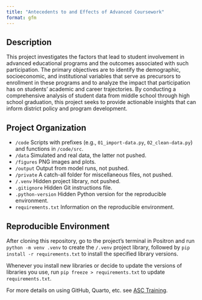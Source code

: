 ```yaml
---
title: "Antecedents to and Effects of Advanced Coursework"
format: gfm
---
```


## Description

This project investigates the factors that lead to student involvement in advanced educational programs and the outcomes associated with such participation. The primary objectives are to identify the demographic, socioeconomic, and institutional variables that serve as precursors to enrollment in these programs and to analyze the impact that participation has on students’ academic and career trajectories. By conducting a comprehensive analysis of student data from middle school through high school graduation, this project seeks to provide actionable insights that can inform district policy and program development.

## Project Organization

- `/code` Scripts with prefixes (e.g., `01_import-data.py`, `02_clean-data.py`) and functions in `/code/src`.
- `/data` Simulated and real data, the latter not pushed.
- `/figures` PNG images and plots.
- `/output` Output from model runs, not pushed.
- `/private` A catch-all folder for miscellaneous files, not pushed.
- `/.venv` Hidden project library, not pushed.
- `.gitignore` Hidden Git instructions file.
- `.python-version` Hidden Python version for the reproducible environment.
- `requirements.txt` Information on the reproducible environment.

## Reproducible Environment

After cloning this repository, go to the project's terminal in Positron and run `python -m venv .venv` to create the `/.venv` project library, followed by `pip install -r requirements.txt` to install the specified library versions.

Whenever you install new libraries or decide to update the versions of libraries you use, run `pip freeze > requirements.txt` to update `requirements.txt`.

For more details on using GitHub, Quarto, etc. see [ASC Training](https://github.com/marcdotson/asc-training).

